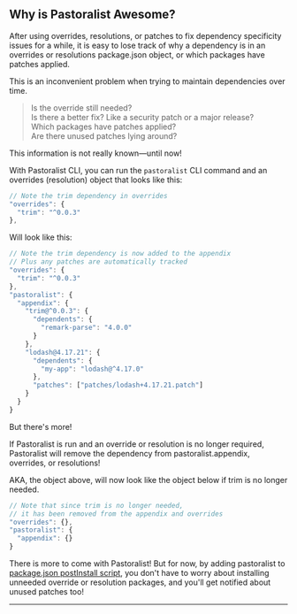 <section>

## Why is Pastoralist Awesome?

After using overrides, resolutions, or patches to fix dependency specificity issues for a while, it is easy to lose track of why a dependency is in an overrides or resolutions package.json object, or which packages have patches applied.

This is an inconvenient problem when trying to maintain dependencies over time.

> Is the override still needed?<br />
> Is there a better fix? Like a security patch or a major release?<br />
> Which packages have patches applied?<br />
> Are there unused patches lying around?

This information is not really known—until now!

With Pastoralist CLI, you can run the `pastoralist` CLI command and an overrides (resolution) object that looks like this:

```js
// Note the trim dependency in overrides
"overrides": {
  "trim": "^0.0.3"
},
```

Will look like this:

```js
// Note the trim dependency is now added to the appendix
// Plus any patches are automatically tracked
"overrides": {
  "trim": "^0.0.3"
},
"pastoralist": {
  "appendix": {
    "trim@^0.0.3": {
      "dependents": {
        "remark-parse": "4.0.0"
      }
    },
    "lodash@4.17.21": {
      "dependents": {
        "my-app": "lodash@^4.17.0"
      },
      "patches": ["patches/lodash+4.17.21.patch"]
    }
  }
}
```

But there's more!

If Pastoralist is run and an override or resolution is no longer required, Pastoralist will remove the dependency from pastoralist.appendix, overrides, or resolutions!

AKA, the object above, will now look like the object below if trim is no longer needed.

```js
// Note that since trim is no longer needed,
// it has been removed from the appendix and overrides
"overrides": {},
"pastoralist": {
  "appendix": {}
}
```

There is more to come with Pastoralist! But for now, by adding pastoralist to [package.json postInstall script](https://docs.npmjs.com/cli/v8/using-npm/scripts#npm-install), you don't have to worry about installing unneeded override or resolution packages, and you'll get notified about unused patches too!

---

</section>
